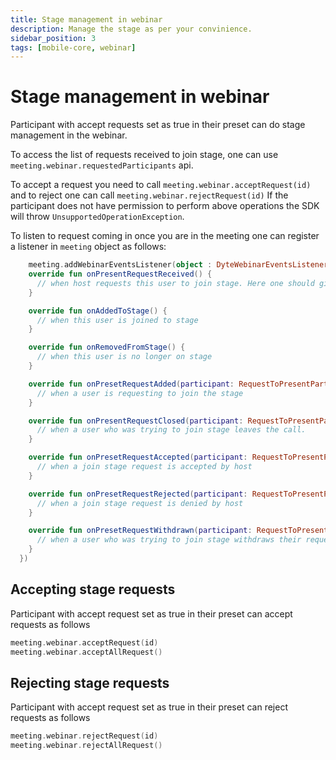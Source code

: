 ```yaml
---
title: Stage management in webinar
description: Manage the stage as per your convinience.
sidebar_position: 3
tags: [mobile-core, webinar]
---
```


# Stage management in webinar

Participant with accept requests set as true in their preset can do stage management in the webinar.

To access the list of requests received to join stage, one can use `meeting.webinar.requestedParticipants` api.

To accept a request you need to call `meeting.webinar.acceptRequest(id)` and to reject one can call `meeting.webinar.rejectRequest(id)`
If the participant does not have permission to perform above operations the SDK will throw `UnsupportedOperationException`.

To listen to request coming in once you are in the meeting one can register a listener in `meeting` object as follows:

```kotlin
    meeting.addWebinarEventsListener(object : DyteWebinarEventsListener {
    override fun onPresentRequestReceived() {
      // when host requests this user to join stage. Here one should give choice to either accept the request or decline it.
    }

    override fun onAddedToStage() {
      // when this user is joined to stage
    }

    override fun onRemovedFromStage() {
      // when this user is no longer on stage
    }

    override fun onPresetRequestAdded(participant: RequestToPresentParticipant) {
      // when a user is requesting to join the stage
    }

    override fun onPresentRequestClosed(participant: RequestToPresentParticipant) {
      // when a user who was trying to join stage leaves the call.
    }

    override fun onPresetRequestAccepted(participant: RequestToPresentParticipant) {
      // when a join stage request is accepted by host
    }

    override fun onPresetRequestRejected(participant: RequestToPresentParticipant) {
      // when a join stage request is denied by host
    }

    override fun onPresetRequestWithdrawn(participant: RequestToPresentParticipant) {
      // when a user who was trying to join stage withdraws their request to join.
    }
  })
```

## Accepting stage requests

Participant with accept request set as true in their preset can accept requests as follows

```kotlin
meeting.webinar.acceptRequest(id)
meeting.webinar.acceptAllRequest()
```

## Rejecting stage requests

Participant with accept request set as true in their preset can reject requests as follows

```kotlin
meeting.webinar.rejectRequest(id)
meeting.webinar.rejectAllRequest()
```